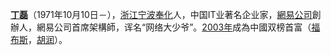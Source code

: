 '''[[丁磊|丁磊]]'''（1971年10月10日－），[[浙江|浙江]][[宁波|宁波]][[奉化|奉化]]人，中国IT业著名企业家，[[網易公司|網易公司]]創辦人，網易公司首席架構師，诨名“网络大少爷”。[[2003年|2003年]]成為中國双榜首富（[[福布斯|福布斯]]，[[胡润|胡润]]）。